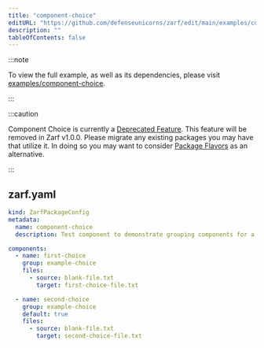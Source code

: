 ```yaml
---
title: "component-choice"
editURL: "https://github.com/defenseunicorns/zarf/edit/main/examples/component-choice/zarf.yaml"
description: ""
tableOfContents: false
---
```


:::note

To view the full example, as well as its dependencies, please visit [examples/component-choice](https://github.com/defenseunicorns/zarf/tree/main/examples/component-choice).

:::

:::caution

Component Choice is currently a [Deprecated Feature](/roadmap#alpha). This feature will be removed in Zarf v1.0.0. Please migrate any existing packages you may have that utilize it.  In doing so you may want to consider [Package Flavors](/examples/flavors) as an alternative.

:::

## zarf.yaml

```yaml
kind: ZarfPackageConfig
metadata:
  name: component-choice
  description: Test component to demonstrate grouping components for a user to choose from

components:
  - name: first-choice
    group: example-choice
    files:
      - source: blank-file.txt
        target: first-choice-file.txt

  - name: second-choice
    group: example-choice
    default: true
    files:
      - source: blank-file.txt
        target: second-choice-file.txt

```

